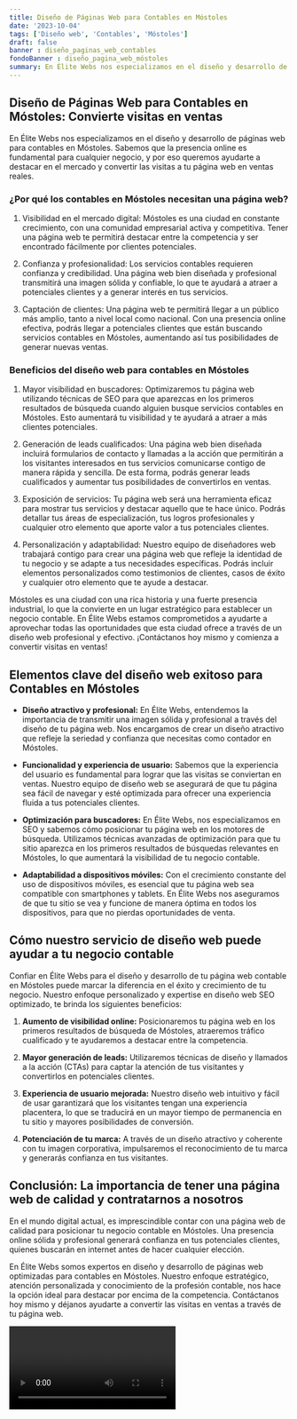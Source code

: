 ```yaml
---
title: Diseño de Páginas Web para Contables en Móstoles
date: '2023-10-04'
tags: ['Diseño web', 'Contables', 'Móstoles']
draft: false
banner : diseño_paginas_web_contables
fondoBanner : diseño_pagina_web_móstoles
summary: En Élite Webs nos especializamos en el diseño y desarrollo de páginas web para contables en Móstoles. Sabemos que la presencia online es fundamental para cualquier negocio, y por eso queremos ayudarte a destacar en el mercado y convertir las visitas a tu página web en ventas reales.
---
```


## Diseño de Páginas Web para Contables en Móstoles: Convierte visitas en ventas

En Élite Webs nos especializamos en el diseño y desarrollo de páginas web para contables en Móstoles. Sabemos que la presencia online es fundamental para cualquier negocio, y por eso queremos ayudarte a destacar en el mercado y convertir las visitas a tu página web en ventas reales.

### ¿Por qué los contables en Móstoles necesitan una página web?

1. Visibilidad en el mercado digital: Móstoles es una ciudad en constante crecimiento, con una comunidad empresarial activa y competitiva. Tener una página web te permitirá destacar entre la competencia y ser encontrado fácilmente por clientes potenciales.

2. Confianza y profesionalidad: Los servicios contables requieren confianza y credibilidad. Una página web bien diseñada y profesional transmitirá una imagen sólida y confiable, lo que te ayudará a atraer a potenciales clientes y a generar interés en tus servicios.

3. Captación de clientes: Una página web te permitirá llegar a un público más amplio, tanto a nivel local como nacional. Con una presencia online efectiva, podrás llegar a potenciales clientes que están buscando servicios contables en Móstoles, aumentando así tus posibilidades de generar nuevas ventas.

### Beneficios del diseño web para contables en Móstoles

1. Mayor visibilidad en buscadores: Optimizaremos tu página web utilizando técnicas de SEO para que aparezcas en los primeros resultados de búsqueda cuando alguien busque servicios contables en Móstoles. Esto aumentará tu visibilidad y te ayudará a atraer a más clientes potenciales.

2. Generación de leads cualificados: Una página web bien diseñada incluirá formularios de contacto y llamadas a la acción que permitirán a los visitantes interesados en tus servicios comunicarse contigo de manera rápida y sencilla. De esta forma, podrás generar leads cualificados y aumentar tus posibilidades de convertirlos en ventas.

3. Exposición de servicios: Tu página web será una herramienta eficaz para mostrar tus servicios y destacar aquello que te hace único. Podrás detallar tus áreas de especialización, tus logros profesionales y cualquier otro elemento que aporte valor a tus potenciales clientes.

4. Personalización y adaptabilidad: Nuestro equipo de diseñadores web trabajará contigo para crear una página web que refleje la identidad de tu negocio y se adapte a tus necesidades específicas. Podrás incluir elementos personalizados como testimonios de clientes, casos de éxito y cualquier otro elemento que te ayude a destacar.

Móstoles es una ciudad con una rica historia y una fuerte presencia industrial, lo que la convierte en un lugar estratégico para establecer un negocio contable. En Élite Webs estamos comprometidos a ayudarte a aprovechar todas las oportunidades que esta ciudad ofrece a través de un diseño web profesional y efectivo. ¡Contáctanos hoy mismo y comienza a convertir visitas en ventas!

<GifSeo />

<Cta />

## Elementos clave del diseño web exitoso para Contables en Móstoles

- **Diseño atractivo y profesional:** En Élite Webs, entendemos la importancia de transmitir una imagen sólida y profesional a través del diseño de tu página web. Nos encargamos de crear un diseño atractivo que refleje la seriedad y confianza que necesitas como contador en Móstoles.

- **Funcionalidad y experiencia de usuario:** Sabemos que la experiencia del usuario es fundamental para lograr que las visitas se conviertan en ventas. Nuestro equipo de diseño web se asegurará de que tu página sea fácil de navegar y esté optimizada para ofrecer una experiencia fluida a tus potenciales clientes.

- **Optimización para buscadores:** En Élite Webs, nos especializamos en SEO y sabemos cómo posicionar tu página web en los motores de búsqueda. Utilizamos técnicas avanzadas de optimización para que tu sitio aparezca en los primeros resultados de búsquedas relevantes en Móstoles, lo que aumentará la visibilidad de tu negocio contable.

- **Adaptabilidad a dispositivos móviles:** Con el crecimiento constante del uso de dispositivos móviles, es esencial que tu página web sea compatible con smartphones y tablets. En Élite Webs nos aseguramos de que tu sitio se vea y funcione de manera óptima en todos los dispositivos, para que no pierdas oportunidades de venta.

## Cómo nuestro servicio de diseño web puede ayudar a tu negocio contable

Confiar en Élite Webs para el diseño y desarrollo de tu página web contable en Móstoles puede marcar la diferencia en el éxito y crecimiento de tu negocio. Nuestro enfoque personalizado y expertise en diseño web SEO optimizado, te brinda los siguientes beneficios:

1. **Aumento de visibilidad online:** Posicionaremos tu página web en los primeros resultados de búsqueda de Móstoles, atraeremos tráfico cualificado y te ayudaremos a destacar entre la competencia.

2. **Mayor generación de leads:** Utilizaremos técnicas de diseño y llamados a la acción (CTAs) para captar la atención de tus visitantes y convertirlos en potenciales clientes.

3. **Experiencia de usuario mejorada:** Nuestro diseño web intuitivo y fácil de usar garantizará que los visitantes tengan una experiencia placentera, lo que se traducirá en un mayor tiempo de permanencia en tu sitio y mayores posibilidades de conversión.

4. **Potenciación de tu marca:** A través de un diseño atractivo y coherente con tu imagen corporativa, impulsaremos el reconocimiento de tu marca y generarás confianza en tus visitantes.

## Conclusión: La importancia de tener una página web de calidad y contratarnos a nosotros

En el mundo digital actual, es imprescindible contar con una página web de calidad para posicionar tu negocio contable en Móstoles. Una presencia online sólida y profesional generará confianza en tus potenciales clientes, quienes buscarán en internet antes de hacer cualquier elección. 

En Élite Webs somos expertos en diseño y desarrollo de páginas web optimizadas para contables en Móstoles. Nuestro enfoque estratégico, atención personalizada y conocimiento de la profesión contable, nos hace la opción ideal para destacar por encima de la competencia. Contáctanos hoy mismo y déjanos ayudarte a convertir las visitas en ventas a través de tu página web.


<Video />

<CtaBot job='Contables' city='Móstoles'/>

<Gmaps query='Móstoles+españa+maps' />